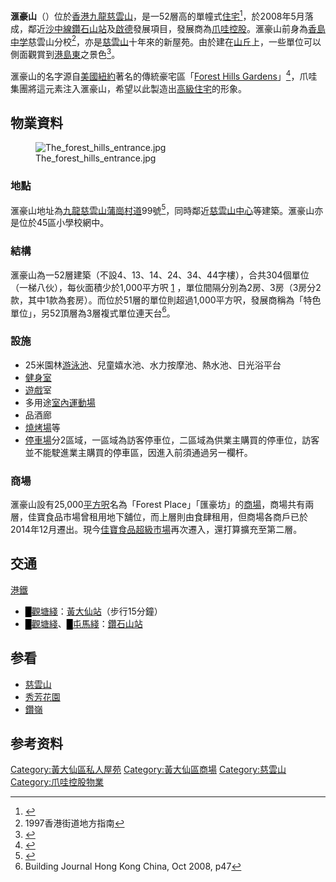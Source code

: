 {{Infobox_housinghk | name = The Forest Hills<br>滙豪山
| logo= 
| photo= The Forest Hills.jpg
| address= [[九龍|九龍]][[慈雲山|慈雲山]][[蒲崗村道|蒲崗村道]]99號| developer= [[爪哇控股|爪哇控股]]
| use = [[住宅|住宅]]、[[商場|商場]]
| blocknumber = 1座（單幢式住宅）
| floornumber = 52層
| yearofcompletion = 2008年
| former = [[香島中学|香島中学]]
| facilities = 住客[[俱樂部|俱樂部]]、[[球場|球場]]等
| website = http://www.theforesthills.com.hk/
}}
'''滙豪山'''（{{lang-en|The Forest Hills}}）位於[[香港|香港]][[九龍|九龍]][[慈雲山|慈雲山]]，是一52層高的單幢式[[住宅|住宅]]<ref>{{Cite web |url=http://hk.news.yahoo.com/070913/12/2flyk.html |title=存档副本 |access-date=2009-02-04 |archive-date=2007-09-16 |archive-url=https://web.archive.org/web/20070916165552/http://hk.news.yahoo.com/070913/12/2flyk.html |dead-url=no }}</ref>，於2008年5月落成，鄰近[[沙中線|沙中線]][[鑽石山站|鑽石山站]]及[[啟德|啟德]]發展項目，發展商為[[爪哇控股|爪哇控股]]。滙豪山前身為[[香島中学|香島中学]]慈雲山分校<ref>1997香港街道地方指南</ref>，亦是[[慈雲山|慈雲山]]十年來的新屋苑。由於建在[[丘|山丘]]上，一些單位可以側面觀賞到[[東區_(香港)|港島東]]之景色<ref>{{Cite web |url=http://hk.news.yahoo.com/071005/12/2h0bo.html |title=存档副本 |access-date=2009-02-04 |archive-date=2008-03-12 |archive-url=https://web.archive.org/web/20080312052337/http://hk.news.yahoo.com/071005/12/2h0bo.html |dead-url=no }}</ref>。

滙豪山的名字源自[[美國|美國]][[紐約|紐約]]著名的傳統豪宅區「[[森林小丘|Forest Hills Gardens]]」<ref>{{Cite web |url=http://paper.wenweipo.com/2007/10/26/zt0710260036.htm |title=全區最高滙豪山 東九龍半山頂峰豪宅 - 香港文匯報 |access-date=2009-02-04 |archive-date=2020-08-13 |archive-url=https://web.archive.org/web/20200813061127/http://paper.wenweipo.com/2007/10/26/zt0710260036.htm |dead-url=no }}</ref>，爪哇集團將這元素注入滙豪山，希望以此製造出[[高級住宅|高級住宅]]的形象。

==物業資料==
[[File:The_forest_hills_entrance.jpg|thumb]]
===地點===
滙豪山地址為[[九龍|九龍]][[慈雲山|慈雲山]][[蒲崗村道|蒲崗村道]]99號<ref>{{Cite web |url=http://www.centalist.com/newhot-project/EYPPWWPHWS/EYPPWWPHWS.asp |title=Hot New Projects |access-date=2009-02-04 |archive-date=2016-04-16 |archive-url=https://web.archive.org/web/20160416143409/http://www.centalist.com/newhot-project/EYPPWWPHWS/EYPPWWPHWS.asp |dead-url=no }}</ref>，同時鄰近[[慈雲山中心|慈雲山中心]]等建築。滙豪山亦是位於45區小學校網中。

===結構===
滙豪山為一52層建築（不設4、13、14、24、34、44字樓），合共304個單位（一梯八伙），每伙面積少於1,000平方呎 [http://www.centalist.com/newhot-project/EYPPWWPHWS/EYPPWWPHWS.asp] {{Wayback|url=http://www.centalist.com/newhot-project/EYPPWWPHWS/EYPPWWPHWS.asp |date=20160416143409 }}，單位間隔分別為2房、3房（3房分2款，其中1款為套房）。而位於51層的單位則超過1,000平方呎，發展商稱為「特色單位」，另52頂層為3層複式單位連天台<ref>Building Journal Hong Kong China, Oct 2008, p47</ref>。

===設施===
*25米園林[[游泳池|游泳池]]、兒童嬉水池、水力按摩池、熱水池、日光浴平台
*[[健身室|健身室]]
*[[遊戲|遊戲]]室
*多用途[[體育館|室內運動場]]
*品酒廊
*[[燒烤場|燒烤場]]等
*[[停車場|停車場]]分2區域，一區域為訪客停車位，二區域為供業主購買的停車位，訪客並不能駛進業主購買的停車區，因進入前須通過另一欄杆。

===商場===
滙豪山設有25,000[[平方呎|平方呎]]名為「Forest Place」「匯豪坊」的[[商場|商場]]，商場共有兩層，佳寶食品市場曾租用地下舖位，而上層則由食肆租用，但商場各商戶已於2014年12月遷出。現今[[佳寶食品超級市場|佳寶食品超級市場]]再次遷入，還打算擴充至第二層。

==交通==
;[[港鐵|港鐵]]
*<font color="{{觀塘綫色彩}}">█</font>[[觀塘綫|觀塘綫]]：[[黃大仙站|黃大仙站]]（步行15分鐘）
*<font color="{{觀塘綫色彩}}">█</font>[[觀塘綫|觀塘綫]]、<font color="{{屯馬綫色彩}}">█</font>[[屯馬綫|屯馬綫]]：[[鑽石山站|鑽石山站]]

==参看==
*[[慈雲山|慈雲山]]
*[[秀芳花園|秀芳花園]]
*[[鑽嶺|鑽嶺]]

==参考资料==
{{reflist}}

{{爪哇控股}}

[[Category:黃大仙區私人屋苑|Category:黃大仙區私人屋苑]]
[[Category:黃大仙區商場|Category:黃大仙區商場]]
[[Category:慈雲山|Category:慈雲山]]
[[Category:爪哇控股物業|Category:爪哇控股物業]]